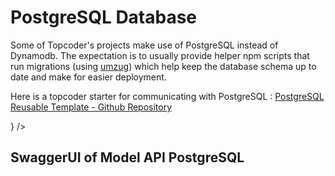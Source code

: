 
# PostgreSQL Database

Some of Topcoder's projects make use of PostgreSQL instead of Dynamodb.
The expectation is to usually provide helper npm scripts that run migrations (using [umzug](https://www.npmjs.com/package/umzug))
which help keep the database schema up to date and make for easier deployment.


Here is a topcoder starter for communicating with PostgreSQL :
[PostgreSQL Reusable Template - Github Repository](https://github.com/topcoder-platform/model-api-pgsql)

<div><LiveDemo component={<PostgreSQL />} /></div>

## SwaggerUI of Model API PostgreSQL

<div><Swagger swaggerSpec={postgreSQLV5Swagger} /></div>

<Copyright />